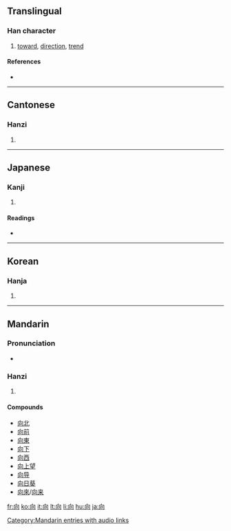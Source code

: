 {{see|何|同|回}}
<!--{{see|嚮|曏}}-->
==Translingual==

===Han character===
{{Han char|rn=30|rad=口|as=03|sn=6|four=2722<sub>0</sub>|canj=竹月口 (HBR)|ids=⿱[[丿]][[冋]]}}

# [[toward]], [[direction]], [[trend]]

====References====
* {{Han ref|kx=0176.040|dkj=03301|dj=0393.040|hdz=10579.080|uh=5411|ud=21521|bh=A656|bd=42582}}

----

==Cantonese==

===Hanzi===
{{yue-hanzi|jyut=|y=heung3}}

# {{defn|Cantonese|sort=口03}}

----

==Japanese==

===Kanji===
{{ja-kanji|grade=3|rs=口03}}

# {{defn|Japanese}}

====Readings====
* {{ja-readings|on=コウ (kō), キョウ (kyō), ショウ (shō)|kun=[[むく]] (muku), [[むかう]] (mukau), [[さきに]] (sakini)}}

----

==Korean==

===Hanja===
{{ko-hanja|hangeul=[[향]], [[상]]|rv=hyang, sang|mr=hyang, sang}}

# {{defn|Korean|sort=口03}}

----

==Mandarin==

===Pronunciation===
*{{audio|zh-xiàng.ogg|audio}}

===Hanzi===
{{cmn-hanzi|tra=曏|pin=[[chà]] ([[cha4]]), [[xiàng]] ([[xiang4]]), [[zhā]] ([[zha1]])|wg=ch'a<sup>4</sup>, hsiang<sup>4</sup>, cha<sup>1</sup>}}

# {{defn|Mandarin|sort=口03}}

====Compounds====
* [[向北]]
* [[向前]]
* [[向東]]
* [[向下]]
* [[向西]]
* [[向上望]]
* [[向导]]
* [[向日葵]]
* [[向來]]/[[向来]]

[[Category:Mandarin entries with audio links]]

[[fr:向]]
[[ko:向]]
[[it:向]]
[[lt:向]]
[[li:向]]
[[hu:向]]
[[ja:向]]